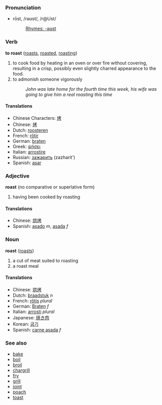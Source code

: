 ===Pronunciation===
*rōst, /rəʊst/, /r@Ust/
*:[[Rhymes:English:-əʊst|Rhymes: -əʊst]]

===Verb===
'''to roast''' ([[roasts]], [[roasted]], [[roasting]])

# to cook food by heating in an oven or over fire without covering, resulting in a crisp, possibly even slightly charred appearance to the food.
# to admonish someone vigorously
#:''John was late home for the fourth time this week, his wife was going to give him a real roasting this time''

====Translations====
*Chinese Characters: [[烤]]
*Chinese: [[烤]]
*Dutch: [[roosteren]]
*French: [[rôtir]]
*German: [[braten]]
*Greek: [[ψήσει]]
*Italian: [[arrostire]]
*Russian: [[зажарить]] (zazharit')
*Spanish: [[asar]]

===Adjective===
'''roast''' (no comparative or superlative form)

# having been cooked by roasting

====Translations====
*Chinese: [[烘烤]]
*Spanish: [[asado]] ''m'', [[asada]] ''f''

===Noun===
'''roast''' ([[roasts]])

<!-- real defs needed -->
# a cut of meat suited to roasting
# a roast meal

====Translations====
*Chinese: [[烘烤]]
*Dutch: [[braadstuk]] ''n''
*French: [[rôtis]] ''plural''
*German: [[Braten]] ''f''
*Italian: [[arrosti]] ''plural''
*Japanese: [[焼き肉]]
*Korean: [[굽기]]
*Spanish: [[carne asada]] ''f''

===See also===
*[[bake]]
*[[boil]]
*[[broil]]
*[[chargrill]]
*[[fry]]
*[[grill]]
*[[joint]]
*[[poach]]
*[[toast]]